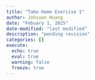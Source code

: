 ```yaml
---
title: "Take Home Exercise 1"
author: Johsuan Huang
date: "Febuary 1, 2025"
date-modified: "last modified"
description: "pending revision"
categories: []
execute:
  echo: true
  eval: true
  warning: false
  freeze: true
---
```

